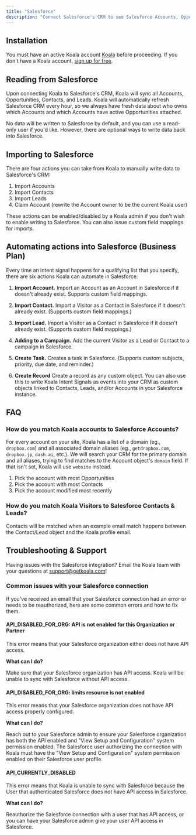 ```yaml
---
title: "Salesforce"
description: "Connect Salesforce's CRM to see Salesforce Accounts, Opportunities, Contacts, and Leads in Koala. Optionally, write intent signals back to Salesforce."
---
```


## Installation

You must have an active Koala account [Koala](https://app.getkoala.com)
before proceeding. If you don't have a Koala account,
[sign up for free](https://app.getkoala.com/signup).

## Reading from Salesforce

Upon connecting Koala to Salesforce's CRM, Koala will sync all Accounts, Opportunities, Contacts, and Leads. Koala will automatically refresh Salesforce CRM every hour, so we always have fresh data about who owns which Accounts and which Accounts have active Opportunities attached.

No data will be written to Salesforce by default, and you can use a read-only user if you'd like. However, there are optional ways to write data back into Salesforce.

## Importing to Salesforce

There are four actions you can take from Koala to manually write data to Salesforce's CRM:

1. Import Accounts
2. Import Contacts
3. Import Leads
4. Claim Account (rewrite the Account owner to be the current Koala user)

These actions can be enabled/disabled by a Koala admin if you don't wish to enable writing to Salesforce. You can also issue custom field mappings for imports.

## Automating actions into Salesforce (Business Plan)

Every time an intent signal happens for a qualifying list that you specify, there are six actions Koala can automate in Salesforce:

1. **Import Account.** Import an Account as an Account in Salesforce if it doesn't already exist. Supports custom field mappings.

2. **Import Contact.** Import a Visitor as a Contact in Salesforce if it doesn't already exist. (Supports custom field mappings.)

3. **Import Lead.** Import a Visitor as a Contact in Salesforce if it doesn't already exist. (Supports custom field mappings.)

4. **Adding to a Campaign.** Add the current Visitor as a Lead or Contact to a campaign in Salesforce.

5. **Create Task.** Creates a task in Salesforce. (Supports custom subjects, priority, due date, and reminder.)

6. **Create Record** Create a record as any custom object. You can also use this to write Koala Intent Signals as events into your CRM as custom objects linked to Contacts, Leads, and/or Accounts in your Salesforce instance.

## FAQ

### How do you match Koala accounts to Salesforce Accounts?

For every account on your site, Koala has a list of a domain (eg., `dropbox.com`) and all associated domain aliases (eg., `getdropbox.com`, `dropbox.jp`, `dash.ai`, etc.). We will search your CRM for the primary domain and all aliases, trying to find matches to the Account object's `domain` field. If that isn't set, Koala will use `website` instead.

1. Pick the account with most Opportunities
2. Pick the account with most Contacts
3. Pick the account modified most recently

### How do you match Koala Visitors to Salesforce Contacts & Leads?

Contacts will be matched when an example email match happens between the Contact/Lead object and the Koala profile email.

## Troubleshooting & Support

Having issues with the Salesforce integration? Email the Koala team with your questions at support@getkoala.com!

### Common issues with your Salesforce connection

If you've received an email that your Salesforce connection had an error or needs to be reauthorized, here are some common errors and how to fix them.

#### API_DISABLED_FOR_ORG: API is not enabled for this Organization or Partner

This error means that your Salesforce organization either does not have API access.

**What can I do?**

Make sure that your Salesforce organization has API access. Koala will be unable to sync with Salesforce without API access.

#### API_DISABLED_FOR_ORG: limits resource is not enabled

This error means that your Salesforce organization does not have API access properly configured.

**What can I do?**

Reach out to your Salesforce admin to ensure your Salesforce organization has both the API enabled and "View Setup and Configuration" system permission enabled. The Salesforce user authorizing the connection with Koala must have the "View Setup and Configuration" system permission enabled on their Salesforce user profile.

#### API_CURRENTLY_DISABLED

This error means that Koala is unable to sync with Salesforce because the User that authenticated Salesforce does not have API access in Salesforce.

**What can I do?**

Reauthorize the Salesforce connection with a user that has API access, or you can have your Salesforce admin give your user API access in Salesforce.
